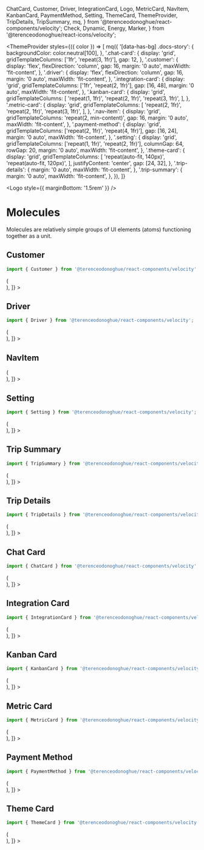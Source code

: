 
  ChatCard,
  Customer,
  Driver,
  IntegrationCard,
  Logo,
  MetricCard,
  NavItem,
  KanbanCard,
  PaymentMethod,
  Setting,
  ThemeCard,
  ThemeProvider,
  TripDetails,
  TripSummary,
  mq,
} from '@terenceodonoghue/react-components/velocity';
  Check,
  Dynamic,
  Energy,
  Marker,
} from '@terenceodonoghue/react-icons/velocity';

<Meta title="Components/Velocity/Molecules" />

<ThemeProvider
  styles={({ color }) => [
    mq({
      '[data-has-bg] .docs-story': {
        backgroundColor: color.neutral[100],
      },
      '.chat-card': {
        display: 'grid',
        gridTemplateColumns: ['1fr', 'repeat(3, 1fr)'],
        gap: 12,
      },
      '.customer': {
        display: 'flex',
        flexDirection: 'column',
        gap: 16,
        margin: '0 auto',
        maxWidth: 'fit-content',
      },
      '.driver': {
        display: 'flex',
        flexDirection: 'column',
        gap: 16,
        margin: '0 auto',
        maxWidth: 'fit-content',
      },
      '.integration-card': {
        display: 'grid',
        gridTemplateColumns: ['1fr', 'repeat(2, 1fr)'],
        gap: [16, 48],
        margin: '0 auto',
        maxWidth: 'fit-content',
      },
      '.kanban-card': {
        display: 'grid',
        gridTemplateColumns: [
          'repeat(1, 1fr)',
          'repeat(2, 1fr)',
          'repeat(3, 1fr)',
        ],
      },
      '.metric-card': {
        display: 'grid',
        gridTemplateColumns: [
          'repeat(2, 1fr)',
          'repeat(2, 1fr)',
          'repeat(3, 1fr)',
        ],
      },
      '.nav-item': {
        display: 'grid',
        gridTemplateColumns: 'repeat(2, min-content)',
        gap: 16,
        margin: '0 auto',
        maxWidth: 'fit-content',
      },
      '.payment-method': {
        display: 'grid',
        gridTemplateColumns: ['repeat(2, 1fr)', 'repeat(4, 1fr)'],
        gap: [16, 24],
        margin: '0 auto',
        maxWidth: 'fit-content',
      },
      '.setting': {
        display: 'grid',
        gridTemplateColumns: ['repeat(1, 1fr)', 'repeat(2, 1fr)'],
        columnGap: 64,
        rowGap: 20,
        margin: '0 auto',
        maxWidth: 'fit-content',
      },
      '.theme-card': {
        display: 'grid',
        gridTemplateColumns: [
          'repeat(auto-fit, 140px)',
          'repeat(auto-fit, 120px)',
        ],
        justifyContent: 'center',
        gap: [24, 32],
      },
      '.trip-details': {
        margin: '0 auto',
        maxWidth: 'fit-content',
      },
      '.trip-summary': {
        margin: '0 auto',
        maxWidth: 'fit-content',
      },
    }),
  ]}
>

<Logo style={{ marginBottom: '1.5rem' }} />

# Molecules

Molecules are relatively simple groups of UI elements (atoms) functioning together as a unit.

## Customer

```javascript
import { Customer } from '@terenceodonoghue/react-components/velocity';
```

<Canvas>
  <Story
    name="Customer"
    decorators={[
      (Story) => (
        <div className="customer">
          <Story />
        </div>
      ),
    ]}
  >
    <Customer
      avatar={faker.image.avatar()}
      name={faker.name.fullName()}
      interactions={1}
    />
    <Customer
      avatar={faker.image.avatar()}
      name={faker.name.fullName()}
      interactions={2}
    />
  </Story>
</Canvas>

## Driver

```javascript
import { Driver } from '@terenceodonoghue/react-components/velocity';
```

<Canvas>
  <Story
    name="Driver"
    decorators={[
      (Story) => (
        <div className="driver">
          <Story />
        </div>
      ),
    ]}
  >
    <Driver
      avatar={faker.image.avatar()}
      rank={1}
      name="Bebop"
      vehicle={faker.vehicle.vehicle()}
      totalEarnings="$6432"
      totalDistance="1,232 miles"
    />
    <Driver
      avatar={faker.image.avatar()}
      name="Gran Tesoro"
      vehicle={faker.vehicle.vehicle()}
      totalEarnings="$5,342"
      totalDistance="945 miles"
    />
  </Story>
</Canvas>

## NavItem

<Canvas>
  <Story
    name="NavItem"
    decorators={[
      (Story) => (
        <div className="nav-item">
          <Story />
        </div>
      ),
    ]}
  >
    <NavItem icon={Dashboard} label="Overview" compact selected />
    <NavItem icon={Dashboard} label="Overview" selected />
    <NavItem icon={Dashboard} label="Overview" compact />
    <NavItem icon={Dashboard} label="Overview" />
  </Story>
</Canvas>

## Setting

```javascript
import { Setting } from '@terenceodonoghue/react-components/velocity';
```

<Canvas>
  <Story
    name="Setting"
    decorators={[
      (Story) => (
        <div className="setting">
          <Story />
        </div>
      ),
    ]}
  >
    <Setting name="Email Notification" description="Commits data and history" />
    <Setting
      name="Push Notification"
      description="Commits data and history"
      defaultChecked
    />
  </Story>
</Canvas>

## Trip Summary

```javascript
import { TripSummary } from '@terenceodonoghue/react-components/velocity';
```

<Canvas>
  <Story
    name="TripSummary"
    decorators={[
      (Story) => (
        <div className="trip-summary">
          <Story />
        </div>
      ),
    ]}
  >
    <TripSummary
      origin={faker.address.city()}
      originAddress={faker.address.streetAddress()}
      destination={faker.address.city()}
      destinationAddress={faker.address.streetAddress()}
    />
  </Story>
</Canvas>

## Trip Details

```javascript
import { TripDetails } from '@terenceodonoghue/react-components/velocity';
```

<Canvas>
  <Story
    name="TripDetails"
    decorators={[
      (Story) => (
        <div className="trip-details">
          <Story />
        </div>
      ),
    ]}
  >
    <TripDetails
      distance="12.3km"
      time="42 min"
      price="$34.20"
      energy="12.4 kWh"
    />
  </Story>
</Canvas>

## Chat Card

```javascript
import { ChatCard } from '@terenceodonoghue/react-components/velocity';
```

<Canvas>
  <Story
    name="ChatCard"
    decorators={[
      (Story) => (
        <div className="chat-card">
          <Story />
        </div>
      ),
    ]}
  >
    <ChatCard
      avatar={faker.image.avatar()}
      name={faker.name.fullName()}
      time="2m"
      message={faker.lorem.sentence()}
      online
    />
    <ChatCard
      avatar={faker.image.avatar()}
      name={faker.name.fullName()}
      time="51m"
      message={faker.lorem.sentence()}
      selected={true}
    />
    <ChatCard
      avatar={faker.image.avatar()}
      name={faker.name.fullName()}
      time="40m"
      message={faker.lorem.sentence()}
      online={false}
    />
  </Story>
</Canvas>

## Integration Card

```javascript
import { IntegrationCard } from '@terenceodonoghue/react-components/velocity';
```

<Canvas>
  <Story
    name="IntegrationCard"
    decorators={[
      (Story) => (
        <div className="integration-card">
          <Story />
        </div>
      ),
    ]}
  >
    <IntegrationCard
      name="InVision"
      description="Boards and prototypes"
      icon={InVision}
      enabled
    />
    <IntegrationCard
      name="GitHub"
      description="Commits data and history"
      icon={GitHub}
    />
  </Story>
</Canvas>

## Kanban Card

```javascript
import { KanbanCard } from '@terenceodonoghue/react-components/velocity';
```

<Canvas data-has-bg>
  <Story
    name="KanbanCard"
    decorators={[
      (Story) => (
        <div className="kanban-card">
          <Story />
        </div>
      ),
    ]}
  >
    <KanbanCard
      color="#2E5BFF"
      name="Spire"
      description="Tire replacement"
      cost="$233"
      date="June 12"
    />
    <KanbanCard
      color="#8C54FF"
      name="Expedition"
      description="Tire replacement"
      cost="$766"
      date="June 3"
    />
    <KanbanCard
      color="#00C1D4"
      name="Scorpion"
      description="Monthly service"
      cost="$430"
      date="June 4"
    />
    <KanbanCard
      color="#F7C137"
      name="Empire"
      description="Engine check-up"
      cost="$542"
      date="June 24"
    />
  </Story>
</Canvas>

## Metric Card

```javascript
import { MetricCard } from '@terenceodonoghue/react-components/velocity';
```

<Canvas data-has-bg>
  <Story
    name="MetricCard"
    decorators={[
      (Story) => (
        <div className="metric-card">
          <Story />
        </div>
      ),
    ]}
  >
    <MetricCard
      icon={Check}
      color="#33AC2E"
      label="Vehicles on track"
      value="1,428"
    />
    <MetricCard
      icon={Marker}
      color="#00C1D4"
      label="Distance driven"
      value="158.3 mi"
    />
    <MetricCard
      icon={Energy}
      color="#8C54FF"
      iconColor="#8C54FF"
      label="Energy consumed"
      value="87.4 kWh"
    />
    <MetricCard
      icon={Dynamic}
      color="#F7C137"
      label="Total drive time"
      value="24.2 h"
    />
  </Story>
</Canvas>

## Payment Method

```javascript
import { PaymentMethod } from '@terenceodonoghue/react-components/velocity';
```

<Canvas>
  <Story
    name="PaymentMethod"
    decorators={[
      (Story) => (
        <div className="payment-method">
          <Story />
        </div>
      ),
    ]}
  >
    <PaymentMethod type="applepay" />
    <PaymentMethod type="applepay" selected />
    <PaymentMethod type="mastercard" />
    <PaymentMethod type="mastercard" selected />
    <PaymentMethod type="paypal" />
    <PaymentMethod type="paypal" selected />
    <PaymentMethod type="visa" />
    <PaymentMethod type="visa" selected />
  </Story>
</Canvas>

## Theme Card

```javascript
import { ThemeCard } from '@terenceodonoghue/react-components/velocity';
```

<Canvas>
  <Story
    name="ThemeCard"
    decorators={[
      (Story) => (
        <div className="theme-card">
          <Story />
        </div>
      ),
    ]}
  >
    <ThemeCard
      label="Shelob"
      colors={['#2e5bff', '#e0e7ff', '#8097b1']}
      defaultChecked
    />
    <ThemeCard label="Denethor" colors={['#8c54ff', '#00c1d4', '#fad050']} />
  </Story>
</Canvas>

</ThemeProvider>
